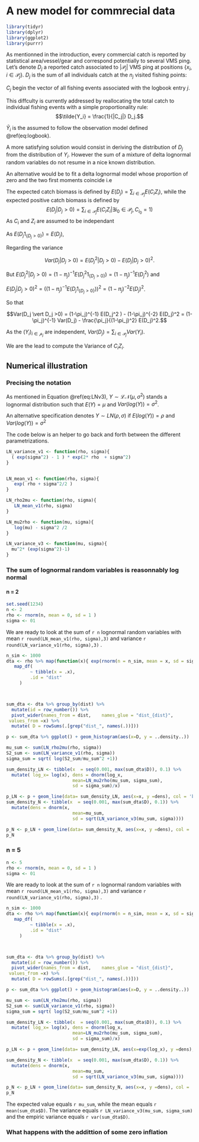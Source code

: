 # A new model for commrecial data

```r
library(tidyr)
library(dplyr)
library(ggplot2)
library(purrr)
```

As mentionned in the introduction, every  commercial catch is reported by statistical area/vessel/gear and correspond potentially to several VMS ping.
Let's denote $D_j$  a reported catch associated to $|\mathcal{P}_j|$ VMS ping at positions $\left\lbrace x_i, i\in \mathcal{P}_j \right\rbrace$. $D_j$ is the sum of all individuals catch at the $n_j$ visited fishing points:

\begin{equation}
  D_{j} = \sum_{i \in  C_j} Y_i,
  (\#eq:logbook)
\end{equation} 

$C_j$ begin the vector of all fishing events associated with the logbook entry $j$. 

This diffculty is currently addressed by reallocating the total catch to individual fishing events with a simple proportionality rule:
$$\tilde{Y_i} = \frac{1}{|C_j|} D_j.$$

$\tilde{Y}_i$ is the assumed to follow the observation model defined  \@ref(eq:logbook).


A more satisfying solution would consist in deriving the distribution of $D_j$ from the distribution of $Y_i$. However the sum of a mixture of delta lognormal random variables  do not resume in a nice known distribution. 

An alternative would be to fit a delta lognormal model whose proportion of zero and the two first moments coincide i.e

\begin{align}
P(D_j = 0 \vert S, X) & = \prod_{i\in \mathcal{P}_j} P(Y_i = 0 \vert S, X),\nonumber \\
                      & = \exp{ \left \lbrace- \sum_{i\in \mathcal{P}_j} e^{\xi S(x_i)}\right \rbrace} = \pi_j.
\end{align}


The expected catch biomass is defined by $E(D_j) = \sum_{i\in \mathcal{P}_j} E(C_i Z_i),$ while the expected positive catch biomass is defined by 
$$E(D_j\vert D_j >0) =  \sum_{i\in \mathcal{P}_j} E(C_i Z_i\vert \exists i_0\in\mathcal{P}_j , C_{i_0}=1)$$
As $C_i$ and $Z_i$ are assumed to be independant 

\begin{align*}
E(D_j\vert D_j > 0) & = E(D_j 1_{ \left \lbrace D_j > 0\right\rbrace } )  / P\left ( D_j > 0\right ),   \\
& = E(D_j 1_{ \left \lbrace D_j > 0\right\rbrace } )  / \left (1-\pi_j\right).   \\
\end{align*}

As $E(D_j 1_{ \left \lbrace D_j > 0\right\rbrace } ) = E(D_j ),$

\begin{align}
E(D_j\vert D_j > 0) & = \left (1- \pi_j\right)^{-1} E(D_j)   ,   \nonumber \\
& \left (1- \pi_j\right)^{-1} \sum_{i\in \mathcal{P}_j} E(C_i Z_i),\nonumber \\
& = \left (1- \pi_j\right)^{-1} \sum_{i\in \mathcal{P}_j} (1-p_i) \frac{\mu(x_i)}{1-p_i}, \nonumber \\
& = \left (1- \pi_j\right)^{-1}\sum_{i\in \mathcal{P}_j} \mu(x_i). (\#eq:newobs)
\end{align}


Regarding the variance

$$Var(D_j \vert D_j >0)  = E(D_j^2 \vert D_j >0)- E(D_j \vert D_j >0)^2.$$

But $E(D_j^2 \vert D_j >0) = (1-\pi_j)^{-1} E(D_j^2 1_{\left \lbrace D_j >0\right\rbrace}) = (1-\pi_j)^{-1} E(D_j^2 )$ and

$E(D_j \vert D_j >0)^2 = ((1-\pi_j)^{-1} E(D_j 1_{\left \lbrace D_j >0\right\rbrace}))^2 =  (1-\pi_j)^{-2} E(D_j)^2$.

So that 

$$Var(D_j \vert D_j >0) = (1-\pi_j)^{-1} E(D_j^2 ) - (1-\pi_j)^{-2} E(D_j)^2 = (1-\pi_j)^{-1} Var(D_j) - \frac{\pi_j}{(1-\pi_j)^2} E(D_j)^2.$$

As the $(Y_i )_{i\in \mathcal{p}_j}$ are independent, $Var(D_j) =\sum_{i \in\mathcal{P}_j} Var(Y_i)$.

We are the lead to compute the Variance of $C_i Z_i$. 



\begin{align*}
Var(C_i Z_i) & = E( C_i^2 Z_i^2 ) - E(C_i Z_i)^2,\\
& =  E( C_i^2) E(Z_i^2 ) -E(C_i)^2 E(Z_i)^2,\\
& = p_i E(Z_i^2 ) - p_i^2 E(Z_i)^2 = p_i ( Var(Z_i) + (1-p_i) E(Z_i)^2),\\
& = p_i\left( \frac{\mu(x_i)^2 }{(1-p_i)^2} (e^{\sigma^2}-1) + (1-p_i) \frac{\mu(x_i)^2 }{(1-p_i)^2}\right),\\
& = \frac{p_i}{(1-p_i)^2} \mu(x_i)^2  \left(e^{\sigma^2} -p_i \right)  
\end{align*}




## Numerical illustration 


### Precising the notation 
As mentioned in Equation \@ref(eq:LNv3),  $Y\sim \mathcal{LN}(\mu, \sigma^2)$ stands  a lognormal distribution such that $E(Y) = \mu$ and $Var(log(Y)) = \sigma^2$.

An alternative  specification denotes $Y \sim LN(\rho, \sigma)$ if $E(log(Y))=\rho$ and $Var(log(Y)) = \sigma^2$


The code below is an helper to go back and forth between the different parametrizations.
```r


LN_variance_v1 <- function(rho, sigma){
  ( exp(sigma^2) - 1 ) * exp(2* rho  + sigma^2)
}


LN_mean_v1 <- function(rho, sigma){
   exp( rho + sigma^2/2 )
}

LN_rho2mu <- function(rho, sigma){
   LN_mean_v1(rho, sigma)
}

LN_mu2rho <- function(mu, sigma){
   log(mu) - sigma^2 /2
}

LN_variance_v3 <- function(mu, sigma){
  mu^2* (exp(sigma^2)-1)
}


```


### The sum of lognormal random variables is reasonnably log normal 

#### n = 2

```r
set.seed(1234)
n <- 2
rho <- rnorm(n, mean = 0, sd = 1 )
sigma <- 01
```

We are ready to look at the sum of `r n` lognormal random variables with mean `r round(LN_mean_v1(rho, sigma),3)`  and variance `r  round(LN_variance_v1(rho, sigma),3)` .


```r
n_sim <- 1000
dta <- rho %>% map(function(x){ exp(rnorm(n = n_sim, mean = x, sd = sigma))}) %>% 
   map_df(
         ~ tibble(x = .x), 
         .id = "dist"
     ) 



sum_dta <- dta %>% group_by(dist) %>% 
  mutate(id = row_number()) %>% 
  pivot_wider(names_from = dist,    names_glue = "dist_{dist}",
 values_from =x) %>% 
  mutate( D = rowSums(.[grep("dist_", names(.))]))

p <- sum_dta %>% ggplot() + geom_histogram(aes(x=D, y = ..density..))

mu_sum <- sum(LN_rho2mu(rho, sigma))
S2_sum <- sum(LN_variance_v1(rho, sigma))
sigma_sum = sqrt( log(S2_sum/mu_sum^2 +1))

sum_density_LN <- tibble(x  = seq(0.001, max(sum_dta$D)), 0.1) %>% 
  mutate( log_x= log(x), dens = dnorm(log_x, 
                         mean=LN_mu2rho(mu_sum, sigma_sum), 
                         sd = sigma_sum)/x)

p_LN <- p + geom_line(data= sum_density_LN, aes(x=x, y =dens), col = 'blue')
sum_density_N <- tibble(x  = seq(0.001, max(sum_dta$D), 0.1)) %>% 
  mutate(dens = dnorm(x, 
                         mean=mu_sum, 
                         sd = sqrt(LN_variance_v3(mu_sum, sigma))))

p_N <- p_LN + geom_line(data= sum_density_N, aes(x=x, y =dens), col = 'red')
p_N
```





### n = 5

```r
n <- 5
rho <- rnorm(n, mean = 0, sd = 1 )
sigma <- 01
```

We are ready to look at the sum of `r n` lognormal random variables with mean `r round(LN_mean_v1(rho, sigma),3)`  and variance `r  round(LN_variance_v1(rho, sigma),3)` .


```r
n_sim <- 1000
dta <- rho %>% map(function(x){ exp(rnorm(n = n_sim, mean = x, sd = sigma))}) %>% 
   map_df(
         ~ tibble(x = .x), 
         .id = "dist"
     ) 



sum_dta <- dta %>% group_by(dist) %>% 
  mutate(id = row_number()) %>% 
  pivot_wider(names_from = dist,    names_glue = "dist_{dist}",
 values_from =x) %>% 
  mutate( D = rowSums(.[grep("dist_", names(.))]))

p <- sum_dta %>% ggplot() + geom_histogram(aes(x=D, y = ..density..))

mu_sum <- sum(LN_rho2mu(rho, sigma))
S2_sum <- sum(LN_variance_v1(rho, sigma))
sigma_sum = sqrt( log(S2_sum/mu_sum^2 +1))

sum_density_LN <- tibble(x  = seq(0.001, max(sum_dta$D)), 0.1) %>% 
  mutate( log_x= log(x), dens = dnorm(log_x, 
                         mean=LN_mu2rho(mu_sum, sigma_sum), 
                         sd = sigma_sum)/x)

p_LN <- p + geom_line(data= sum_density_LN, aes(x=exp(log_x), y =dens), col = 'blue')

sum_density_N <- tibble(x  = seq(0.001, max(sum_dta$D), 0.1)) %>% 
  mutate(dens = dnorm(x, 
                         mean=mu_sum, 
                         sd = sqrt(LN_variance_v3(mu_sum, sigma))))

p_N <- p_LN + geom_line(data= sum_density_N, aes(x=x, y =dens), col = 'red')
p_N
```

The expected value equals  `r mu_sum`, while the mean equals  `r mean(sum_dta$D)`. The variance equals `r LN_variance_v3(mu_sum, sigma_sum)` and the empiric variance equals `r var(sum_dta$D)`.



### What happens with the addittion of some zero inflation





